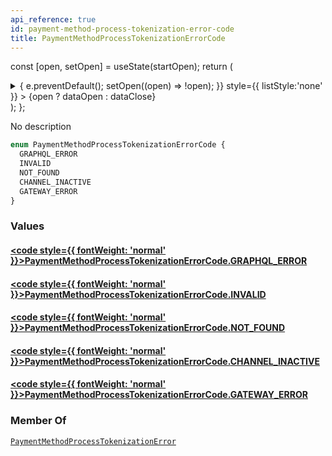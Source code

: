 ```yaml
---
api_reference: true
id: payment-method-process-tokenization-error-code
title: PaymentMethodProcessTokenizationErrorCode
---
```






const [open, setOpen] = useState(startOpen);
return (
<details {...(open ? { open: true } : {})} className="details" style={{ border:'none', boxShadow:'none', background:'var(--ifm-background-color)' }}>
<summary
onClick={(e) => {
e.preventDefault();
setOpen((open) => !open);
}}
style={{ listStyle:'none' }} >
{open ? dataOpen : dataClose}
</summary>
{open && children}
</details>
);
};

No description

```graphql
enum PaymentMethodProcessTokenizationErrorCode {
  GRAPHQL_ERROR
  INVALID
  NOT_FOUND
  CHANNEL_INACTIVE
  GATEWAY_ERROR
}
```

### Values

#### [<code style={{ fontWeight: 'normal' }}>PaymentMethodProcessTokenizationErrorCode.<b>GRAPHQL_ERROR</b></code>](#)

#### [<code style={{ fontWeight: 'normal' }}>PaymentMethodProcessTokenizationErrorCode.<b>INVALID</b></code>](#)

#### [<code style={{ fontWeight: 'normal' }}>PaymentMethodProcessTokenizationErrorCode.<b>NOT_FOUND</b></code>](#)

#### [<code style={{ fontWeight: 'normal' }}>PaymentMethodProcessTokenizationErrorCode.<b>CHANNEL_INACTIVE</b></code>](#)

#### [<code style={{ fontWeight: 'normal' }}>PaymentMethodProcessTokenizationErrorCode.<b>GATEWAY_ERROR</b></code>](#)

### Member Of

[`PaymentMethodProcessTokenizationError`](../../../api-reference/payments/objects/payment-method-process-tokenization-error.mdx) <Badge class="badge badge--secondary" text="object"/>
